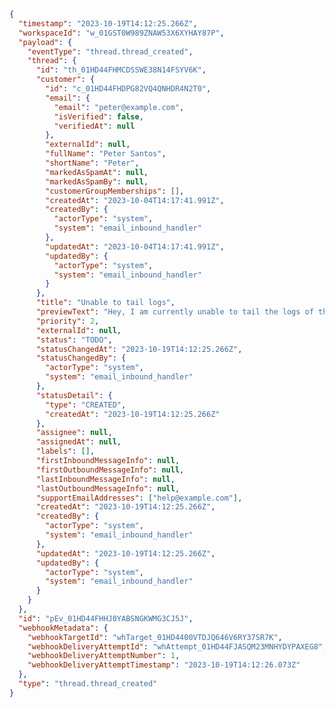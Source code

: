 ```json
{
  "timestamp": "2023-10-19T14:12:25.266Z",
  "workspaceId": "w_01GST0W989ZNAW53X6XYHAY87P",
  "payload": {
    "eventType": "thread.thread_created",
    "thread": {
      "id": "th_01HD44FHMCDSSWE38N14FSYV6K",
      "customer": {
        "id": "c_01HD44FHDPG82VQ4QNHDR4N2T0",
        "email": {
          "email": "peter@example.com",
          "isVerified": false,
          "verifiedAt": null
        },
        "externalId": null,
        "fullName": "Peter Santos",
        "shortName": "Peter",
        "markedAsSpamAt": null,
        "markedAsSpamBy": null,
        "customerGroupMemberships": [],
        "createdAt": "2023-10-04T14:17:41.991Z",
        "createdBy": {
          "actorType": "system",
          "system": "email_inbound_handler"
        },
        "updatedAt": "2023-10-04T14:17:41.991Z",
        "updatedBy": {
          "actorType": "system",
          "system": "email_inbound_handler"
        }
      },
      "title": "Unable to tail logs",
      "previewText": "Hey, I am currently unable to tail the logs of the service svc-8af1e3",
      "priority": 2,
      "externalId": null,
      "status": "TODO",
      "statusChangedAt": "2023-10-19T14:12:25.266Z",
      "statusChangedBy": {
        "actorType": "system",
        "system": "email_inbound_handler"
      },
      "statusDetail": {
        "type": "CREATED",
        "createdAt": "2023-10-19T14:12:25.266Z"
      },
      "assignee": null,
      "assignedAt": null,
      "labels": [],
      "firstInboundMessageInfo": null,
      "firstOutboundMessageInfo": null,
      "lastInboundMessageInfo": null,
      "lastOutboundMessageInfo": null,
      "supportEmailAddresses": ["help@example.com"],
      "createdAt": "2023-10-19T14:12:25.266Z",
      "createdBy": {
        "actorType": "system",
        "system": "email_inbound_handler"
      },
      "updatedAt": "2023-10-19T14:12:25.266Z",
      "updatedBy": {
        "actorType": "system",
        "system": "email_inbound_handler"
      }
    }
  },
  "id": "pEv_01HD44FHHJ0YABSNGKWMG3CJ5J",
  "webhookMetadata": {
    "webhookTargetId": "whTarget_01HD4400VTDJQ646V6RY37SR7K",
    "webhookDeliveryAttemptId": "whAttempt_01HD44FJASQM23MNHYDYPAXEG8",
    "webhookDeliveryAttemptNumber": 1,
    "webhookDeliveryAttemptTimestamp": "2023-10-19T14:12:26.073Z"
  },
  "type": "thread.thread_created"
}
```
